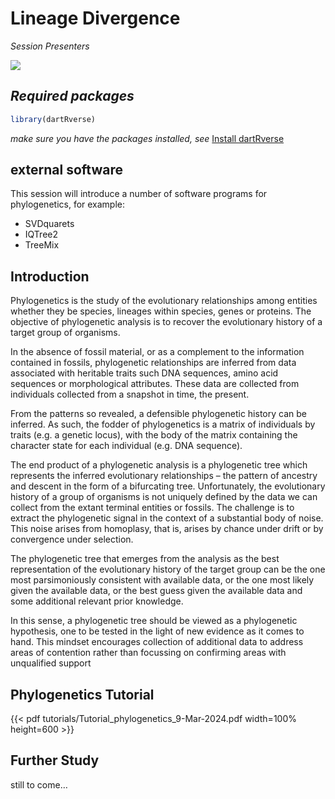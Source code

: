 # Lineage Divergence

*Session Presenters*

![](images/Presenters9.png)

## *Required packages*

```r
library(dartRverse)
```

*make sure you have the packages installed, see* [Install dartRverse](install.qmd)

::: callout-caution
## external software

This session will introduce a number of software programs for phylogenetics,
for example:

* SVDquarets
* IQTree2 
* TreeMix 

:::

## Introduction
Phylogenetics is the study of the evolutionary relationships among entities whether they be species, lineages within species, genes or proteins. The objective of phylogenetic analysis is to recover the evolutionary history of a target group of organisms.

In the absence of fossil material, or as a complement to the information contained in fossils, phylogenetic relationships are inferred from data associated with heritable traits such DNA sequences, amino acid sequences or morphological attributes. These data are collected from individuals collected from a snapshot in time, the present.

From the patterns so revealed, a defensible phylogenetic history can be inferred. As such, the fodder of phylogenetics is a matrix of individuals by traits (e.g. a genetic locus), with the body of the matrix containing the character state for each individual (e.g. DNA sequence).

The end product of a phylogenetic analysis is a phylogenetic tree which represents the inferred evolutionary relationships – the pattern of ancestry and descent in the form of a bifurcating tree.
Unfortunately, the evolutionary history of a group of organisms is not uniquely defined by the data we can collect from the extant terminal entities or fossils. The challenge is to extract the phylogenetic signal in the context of a substantial body of noise. This noise arises from homoplasy, that is, arises by chance under drift or by convergence under selection.

The phylogenetic tree that emerges from the analysis as the best representation of the evolutionary history of the target group can be the one most parsimoniously consistent with available data, or the one most likely given the available data, or the best guess given the available data and some additional relevant prior knowledge.

In this sense, a phylogenetic tree should be viewed as a phylogenetic hypothesis, one to be tested in the light of new evidence as it comes to hand. This mindset encourages collection of additional data to address areas of contention rather than focussing on confirming areas with unqualified support


## Phylogenetics Tutorial

{{< pdf tutorials/Tutorial_phylogenetics_9-Mar-2024.pdf width=100% height=600 >}}



## **Further Study**

still to come...

